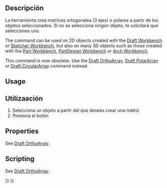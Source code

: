 <languages/>

<div class="mw-translate-fuzzy">
{{Docnav/es
|
|
|[[Draft_Workbench/es|Borrador]]
|IconL=
|IconR=
|IconC=Workbench_Draft.svg
}}
</div>

<div class="mw-translate-fuzzy">
{{VeryImportantMessage|Este comando está obsoleto en 0.19. Para el nuevo uso, vea [[Draft_OrthoArray/es|Borrador ArregloOrtográfica]], que funciona esencialmente de la misma manera.
Vea también [[Draft_PolarArray/es|Borrador ArregloPolar]] y [[Draft_CircularArray/es|Borrador ArregloCircular]].}}
</div>

<div class="mw-translate-fuzzy">
{{GuiCommand
|Name=Draft Array
|Name/es=Borrador Arreglo
|MenuLocation=Borrador → Arreglo
|Workbenches=[[Draft_Workbench/es|Borrador]]
|SeeAlso=[[Draft_PolarArray/es|Borrador ArregloPolar
]], [[Draft_CircularArray/es|Borrador ArregloCircular]], [[Draft_PathArray/es|Borrador ArregloTrayectorias]], [[Draft_PointArray/es|Borrador ArregloPuntos]], [[Draft_Clone/es|Borrador Clon]]
}}
</div>

<span id="Description"></span>
==Descripción==

<div class="mw-translate-fuzzy">
La {{Button|[[Image:Draft Array.svg|16px]] [[Draft Array/es|Borrador Arreglo]]}}
herramienta crea matrices ortogonalea (3 ejes) o polares a partir de los objetos seleccionados. Si no se selecciona ningún objeto, te solicitará que selecciones uno.
</div>

The command can be used on 2D objects created with the [[Draft_Workbench|Draft Workbench]] or [[Sketcher_Workbench|Sketcher Workbench]], but also on many 3D objects such as those created with the [[Part_Workbench|Part Workbench]], [[PartDesign_Workbench|PartDesign Workbench]] or [[Arch_Workbench|Arch Workbench]].

This command is now obsolete. Use the [[Draft_OrthoArray|Draft OrthoArray]], [[Draft_PolarArray|Draft PolarArray]] or [[Draft_CircularArray|Draft CircularArray]] command instead.

==Usage==

<div class="mw-translate-fuzzy">
==Utilizaación==

# Selecciona un objeto a partir del que desees crear una matriz
# Presiona el botón {{KEY|[[Image:Draft Array.png|16px]] [[Draft Array/es|Matriz]]}}
</div>

==Properties==

See [[Draft_OrthoArray#Properties|Draft OrthoArray]].

==Scripting==

See [[Draft_OrthoArray#Scripting|Draft OrthoArray]].


<div class="mw-translate-fuzzy">
{{Docnav/es
|
|
|[[Draft_Workbench/es|Borrador]]
|IconL=
|IconR=
|IconC=Workbench_Draft.svg
}}
</div>

{{Draft Tools navi{{#translation:}}}}
{{Userdocnavi{{#translation:}}}}